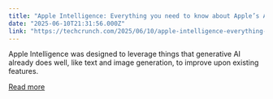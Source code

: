 ```yaml
---
title: "Apple Intelligence: Everything you need to know about Apple’s AI model and services"
date: "2025-06-10T21:31:56.000Z"
link: "https://techcrunch.com/2025/06/10/apple-intelligence-everything-you-need-to-know-about-apples-ai-model-and-services/"
---
```


Apple Intelligence was designed to leverage things that generative AI already does well, like text and image generation, to improve upon existing features.

[Read more](https://techcrunch.com/2025/06/10/apple-intelligence-everything-you-need-to-know-about-apples-ai-model-and-services/)
